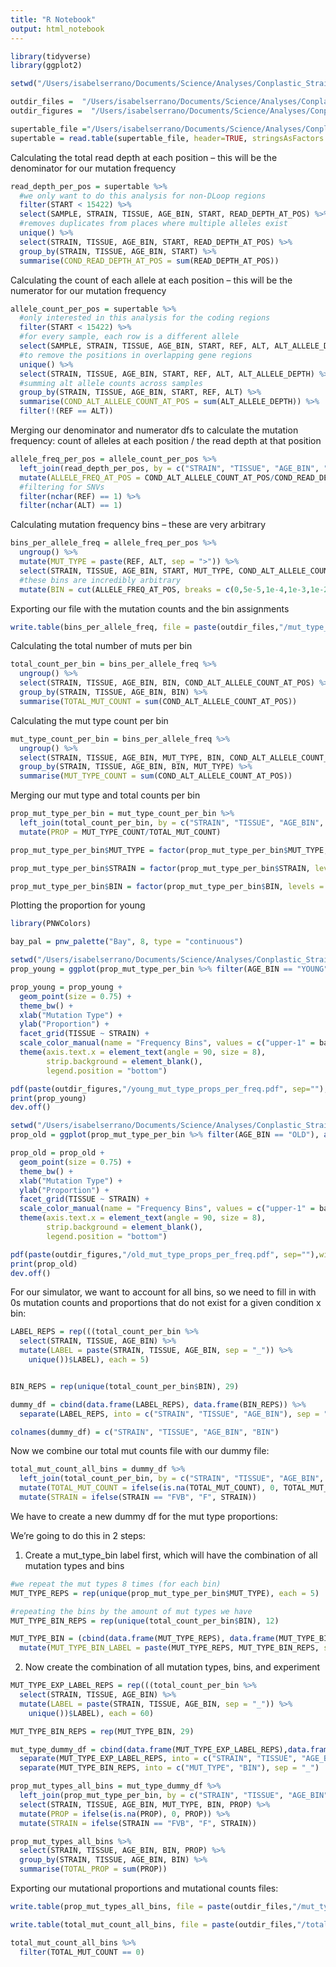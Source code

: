 ```yaml
---
title: "R Notebook"
output: html_notebook
---
```



```r
library(tidyverse)
library(ggplot2)
```


```r
setwd("/Users/isabelserrano/Documents/Science/Analyses/Conplastic_Strains/files_and_analyses/")

outdir_files =  "/Users/isabelserrano/Documents/Science/Analyses/Conplastic_Strains/files_and_analyses/genomewide_selection_scan/hnhs_per_freq_bin/files/"
outdir_figures =  "/Users/isabelserrano/Documents/Science/Analyses/Conplastic_Strains/files_and_analyses/genomewide_selection_scan/hnhs_per_freq_bin/figures/"

supertable_file ="/Users/isabelserrano/Documents/Science/Analyses/Conplastic_Strains/files_and_analyses/input_files/supertable.txt"
supertable = read.table(supertable_file, header=TRUE, stringsAsFactors = FALSE)
```

Calculating the total read depth at each position -- this will be the denominator for our mutation frequency 
```r
read_depth_per_pos = supertable %>% 
  #we only want to do this analysis for non-DLoop regions
  filter(START < 15422) %>% 
  select(SAMPLE, STRAIN, TISSUE, AGE_BIN, START, READ_DEPTH_AT_POS) %>%
  #removes duplicates from places where multiple alleles exist
  unique() %>%
  select(STRAIN, TISSUE, AGE_BIN, START, READ_DEPTH_AT_POS) %>%
  group_by(STRAIN, TISSUE, AGE_BIN, START) %>% 
  summarise(COND_READ_DEPTH_AT_POS = sum(READ_DEPTH_AT_POS))

```

Calculating the count of each allele at each position -- this will be the numerator for our mutation frequency 
```r
allele_count_per_pos = supertable %>%
  #only interested in this analysis for the coding regions
  filter(START < 15422) %>% 
  #for every sample, each row is a different allele
  select(SAMPLE, STRAIN, TISSUE, AGE_BIN, START, REF, ALT, ALT_ALLELE_DEPTH) %>%
  #to remove the positions in overlapping gene regions
  unique() %>%
  select(STRAIN, TISSUE, AGE_BIN, START, REF, ALT, ALT_ALLELE_DEPTH) %>%
  #summing alt allele counts across samples
  group_by(STRAIN, TISSUE, AGE_BIN, START, REF, ALT) %>%
  summarise(COND_ALT_ALLELE_COUNT_AT_POS = sum(ALT_ALLELE_DEPTH)) %>%
  filter(!(REF == ALT))

```

Merging our denominator and numerator dfs to calculate the mutation frequency: count of alleles at each position / the read depth at that position
```r

allele_freq_per_pos = allele_count_per_pos %>%
  left_join(read_depth_per_pos, by = c("STRAIN", "TISSUE", "AGE_BIN", "START")) %>%
  mutate(ALLELE_FREQ_AT_POS = COND_ALT_ALLELE_COUNT_AT_POS/COND_READ_DEPTH_AT_POS) %>%
  #filtering for SNVs
  filter(nchar(REF) == 1) %>%
  filter(nchar(ALT) == 1)

```

Calculating mutation frequency bins -- these are very arbitrary
```r

bins_per_allele_freq = allele_freq_per_pos %>%
  ungroup() %>%
  mutate(MUT_TYPE = paste(REF, ALT, sep = ">")) %>%
  select(STRAIN, TISSUE, AGE_BIN, START, MUT_TYPE, COND_ALT_ALLELE_COUNT_AT_POS, ALLELE_FREQ_AT_POS) %>%
  #these bins are incredibly arbitrary 
  mutate(BIN = cut(ALLELE_FREQ_AT_POS, breaks = c(0,5e-5,1e-4,1e-3,1e-2,1), labels = c("upper-5e-5","upper-1e-4","upper-1e-3", "upper-1e-2","upper-1")))


```

Exporting our file with the mutation counts and the bin assignments

```r
write.table(bins_per_allele_freq, file = paste(outdir_files,"/mut_type_counts_bins_assigned.txt", sep = ""), sep = "\t", quote = F, row.names = F)
```

Calculating the total number of muts per bin
```r
total_count_per_bin = bins_per_allele_freq %>%
  ungroup() %>%
  select(STRAIN, TISSUE, AGE_BIN, BIN, COND_ALT_ALLELE_COUNT_AT_POS) %>%
  group_by(STRAIN, TISSUE, AGE_BIN, BIN) %>%
  summarise(TOTAL_MUT_COUNT = sum(COND_ALT_ALLELE_COUNT_AT_POS))
```

Calculating the mut type count per bin 

```r

mut_type_count_per_bin = bins_per_allele_freq %>%
  ungroup() %>%
  select(STRAIN, TISSUE, AGE_BIN, MUT_TYPE, BIN, COND_ALT_ALLELE_COUNT_AT_POS) %>%
  group_by(STRAIN, TISSUE, AGE_BIN, BIN, MUT_TYPE) %>%
  summarise(MUT_TYPE_COUNT = sum(COND_ALT_ALLELE_COUNT_AT_POS))

```

Merging our mut type and total counts per bin 

```r

prop_mut_type_per_bin = mut_type_count_per_bin %>%
  left_join(total_count_per_bin, by = c("STRAIN", "TISSUE", "AGE_BIN", "BIN")) %>%
  mutate(PROP = MUT_TYPE_COUNT/TOTAL_MUT_COUNT)

prop_mut_type_per_bin$MUT_TYPE = factor(prop_mut_type_per_bin$MUT_TYPE, levels =  c("G>A" ,"C>T", "G>T" , "C>A", "T>C", "A>G", "G>C", "C>G", "T>A" , "A>T","T>G", "A>C"))

prop_mut_type_per_bin$STRAIN = factor(prop_mut_type_per_bin$STRAIN, levels =  c("B6", "AKR", "ALR", "FVB", "NZB"))

prop_mut_type_per_bin$BIN = factor(prop_mut_type_per_bin$BIN, levels = rev(c("upper-1", "upper-1e-2", "upper-1e-3", "upper-1e-4", "upper-5e-5")))

```

Plotting the proportion for young

```r
library(PNWColors)

bay_pal = pnw_palette("Bay", 8, type = "continuous")

```

```r
setwd("/Users/isabelserrano/Documents/Science/Analyses/Conplastic_Strains/files_and_analyses/")
prop_young = ggplot(prop_mut_type_per_bin %>% filter(AGE_BIN == "YOUNG"), aes(x = MUT_TYPE, y = PROP, color = BIN))

prop_young = prop_young + 
  geom_point(size = 0.75) + 
  theme_bw() + 
  xlab("Mutation Type") + 
  ylab("Proportion") + 
  facet_grid(TISSUE ~ STRAIN) + 
  scale_color_manual(name = "Frequency Bins", values = c("upper-1" = bay_pal[8], "upper-1e-2" = bay_pal[5], "upper-1e-3" = bay_pal[4], "upper-1e-4" = bay_pal[3], "upper-5e-5" = bay_pal[1])) +
  theme(axis.text.x = element_text(angle = 90, size = 8),
        strip.background = element_blank(),
        legend.position = "bottom")

pdf(paste(outdir_figures,"/young_mut_type_props_per_freq.pdf", sep=""),width=8,height=4)
print(prop_young)
dev.off()
```



```r
setwd("/Users/isabelserrano/Documents/Science/Analyses/Conplastic_Strains/files_and_analyses/")
prop_old = ggplot(prop_mut_type_per_bin %>% filter(AGE_BIN == "OLD"), aes(x = MUT_TYPE, y = PROP, color = BIN))

prop_old = prop_old + 
  geom_point(size = 0.75) + 
  theme_bw() + 
  xlab("Mutation Type") + 
  ylab("Proportion") + 
  facet_grid(TISSUE ~ STRAIN) + 
  scale_color_manual(name = "Frequency Bins", values = c("upper-1" = bay_pal[8], "upper-1e-2" = bay_pal[5], "upper-1e-3" = bay_pal[4], "upper-1e-4" = bay_pal[3], "upper-5e-5" = bay_pal[1])) +
  theme(axis.text.x = element_text(angle = 90, size = 8),
        strip.background = element_blank(),
        legend.position = "bottom")

pdf(paste(outdir_figures,"/old_mut_type_props_per_freq.pdf", sep=""),width=8,height=4)
print(prop_old)
dev.off()

```

For our simulator, we want to account for all bins, so we need to fill in with 0s mutation counts and proportions that do not exist for a given condition x bin:

```r

LABEL_REPS = rep(((total_count_per_bin %>%
  select(STRAIN, TISSUE, AGE_BIN) %>%
  mutate(LABEL = paste(STRAIN, TISSUE, AGE_BIN, sep = "_")) %>%
    unique())$LABEL), each = 5)


BIN_REPS = rep(unique(total_count_per_bin$BIN), 29)

dummy_df = cbind(data.frame(LABEL_REPS), data.frame(BIN_REPS)) %>%
  separate(LABEL_REPS, into = c("STRAIN", "TISSUE", "AGE_BIN"), sep = "_")

colnames(dummy_df) = c("STRAIN", "TISSUE", "AGE_BIN", "BIN")

```

Now we combine our total mut counts file with our dummy file: 

```r

total_mut_count_all_bins = dummy_df %>%
  left_join(total_count_per_bin, by = c("STRAIN", "TISSUE", "AGE_BIN", "BIN")) %>%
  mutate(TOTAL_MUT_COUNT = ifelse(is.na(TOTAL_MUT_COUNT), 0, TOTAL_MUT_COUNT)) %>%
  mutate(STRAIN = ifelse(STRAIN == "FVB", "F", STRAIN))

```

We have to create a new dummy df for the mut type proportions: 

We're going to do this in 2 steps: 

1) Create a mut_type_bin label first, which will have the combination of all mutation types and bins 

```r

#we repeat the mut types 8 times (for each bin)
MUT_TYPE_REPS = rep(unique(prop_mut_type_per_bin$MUT_TYPE), each = 5)

#repeating the bins by the amount of mut types we have 
MUT_TYPE_BIN_REPS = rep(unique(total_count_per_bin$BIN), 12)

MUT_TYPE_BIN = (cbind(data.frame(MUT_TYPE_REPS), data.frame(MUT_TYPE_BIN_REPS)) %>%
  mutate(MUT_TYPE_BIN_LABEL = paste(MUT_TYPE_REPS, MUT_TYPE_BIN_REPS, sep = "_")))$MUT_TYPE_BIN_LABEL

```

2) Now create the combination of all mutation types, bins, and experiment 
```r

MUT_TYPE_EXP_LABEL_REPS = rep(((total_count_per_bin %>%
  select(STRAIN, TISSUE, AGE_BIN) %>%
  mutate(LABEL = paste(STRAIN, TISSUE, AGE_BIN, sep = "_")) %>%
    unique())$LABEL), each = 60)

MUT_TYPE_BIN_REPS = rep(MUT_TYPE_BIN, 29)

mut_type_dummy_df = cbind(data.frame(MUT_TYPE_EXP_LABEL_REPS),data.frame(MUT_TYPE_BIN_REPS)) %>%
  separate(MUT_TYPE_EXP_LABEL_REPS, into = c("STRAIN", "TISSUE", "AGE_BIN"), sep = "_") %>%
  separate(MUT_TYPE_BIN_REPS, into = c("MUT_TYPE", "BIN"), sep = "_")

```

```r

prop_mut_types_all_bins = mut_type_dummy_df %>%
  left_join(prop_mut_type_per_bin, by = c("STRAIN", "TISSUE", "AGE_BIN", "MUT_TYPE", "BIN")) %>%
  select(STRAIN, TISSUE, AGE_BIN, MUT_TYPE, BIN, PROP) %>%
  mutate(PROP = ifelse(is.na(PROP), 0, PROP)) %>%
  mutate(STRAIN = ifelse(STRAIN == "FVB", "F", STRAIN))

```

```r
prop_mut_types_all_bins %>%
  select(STRAIN, TISSUE, AGE_BIN, BIN, PROP) %>%
  group_by(STRAIN, TISSUE, AGE_BIN, BIN) %>%
  summarise(TOTAL_PROP = sum(PROP))
```

Exporting our mutational proportions and mutational counts files: 

```r

write.table(prop_mut_types_all_bins, file = paste(outdir_files,"/mut_type_props_all_bins_wo_dloop.txt", sep = ""), sep = "\t", quote = F, row.names = F)

write.table(total_mut_count_all_bins, file = paste(outdir_files,"/total_mut_counts_all_bins_wo_dloop.txt", sep = ""), sep = "\t", quote = F, row.names = F)

```

```r
total_mut_count_all_bins %>%
  filter(TOTAL_MUT_COUNT == 0)


```


